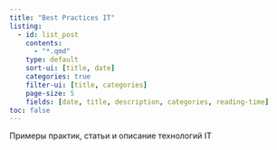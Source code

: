 ```yaml
---
title: "Best Practices IT"
listing:
  - id: list_post
    contents: 
      - "*.qmd"
    type: default
    sort-ui: [title, date]
    categories: true
    filter-ui: [title, categories]
    page-size: 5
    fields: [date, title, description, categories, reading-time]
toc: false
---
```


Примеры практик, статьи и описание технологий IT


::: {#list_post}
:::


